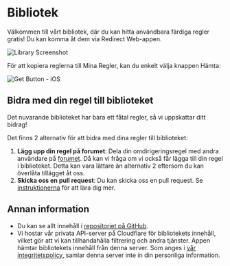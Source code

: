 # Bibliotek

Välkommen till vårt bibliotek, där du kan hitta användbara färdiga regler gratis! Du kan komma åt dem via Redirect Web-appen.

![Library Screenshot](/img/library-screenshot.webp)

För att kopiera reglerna till Mina Regler, kan du enkelt välja knappen Hämta:

![Get Button - iOS](/img/library-get-button-ios.gif)

## Bidra med din regel till biblioteket

Det nuvarande biblioteket har bara ett fåtal regler, så vi uppskattar ditt bidrag!

Det finns 2 alternativ för att bidra med dina regler till biblioteket:

1. **Lägg upp din regel på forumet**: Dela din omdirigeringsregel med andra användare på [forumet](https://github.com/mshibanami/redirect-web/discussions/categories/redirect-rules). Då kan vi fråga om vi också får lägga till din regel i biblioteket. Detta kan vara lättare än alternativ 2 eftersom du kan överlåta tillägget åt oss.
2. **Skicka oss en pull request**: Du kan skicka oss en pull request. Se [instruktionerna](https://github.com/mshibanami/redirect-web/tree/main/library) för att lära dig mer.

## Annan information

- Du kan se allt innehåll i [repositoriet på GitHub](https://github.com/mshibanami/redirect-web/tree/main/library).
- Vi hostar vår privata API-server på Cloudflare för bibliotekets innehåll, vilket gör att vi kan tillhandahålla filtrering och andra tjänster. Appen hämtar bibliotekets innehåll från denna server. Som anges i [vår integritetspolicy](privacy-policy.mdx), samlar denna server inte in din personliga information.
